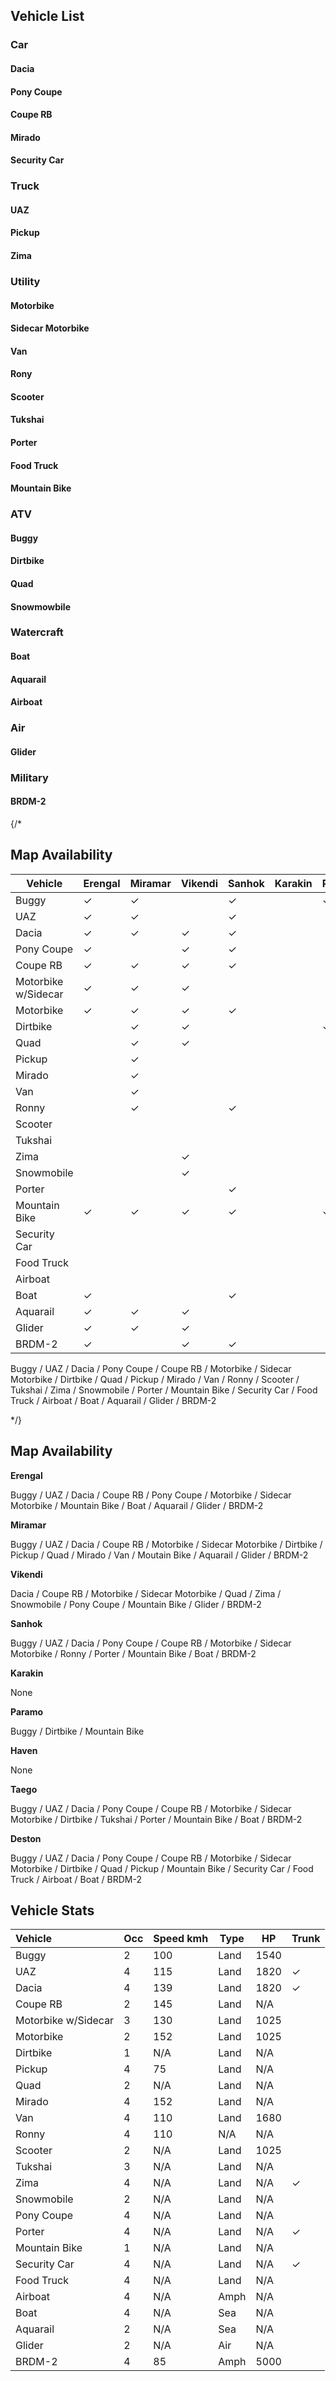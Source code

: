 
## Vehicle List

### Car 

#### Dacia

<Vehicle vehicleName="Dacia"/>

#### Pony Coupe 

<Vehicle vehicleName="Pony Coupe"/>

#### Coupe RB 

<Vehicle vehicleName="Coupe RB"/>


#### Mirado 

<Vehicle vehicleName="Mirado"/>

#### Security Car

<Vehicle vehicleName="Security Car"/>

### Truck 

#### UAZ

<Vehicle vehicleName="UAZ"/>

#### Pickup

<Vehicle vehicleName="Pickup"/>

#### Zima

<Vehicle vehicleName="Zima"/>

### Utility

#### Motorbike

<Vehicle vehicleName="Motorbike"/>

#### Sidecar Motorbike

<Vehicle vehicleName="Sidecar Motorbike"/>

#### Van

<Vehicle vehicleName="Van"/>

#### Rony

<Vehicle vehicleName="Rony"/>

#### Scooter

<Vehicle vehicleName="Scooter"/>

#### Tukshai

<Vehicle vehicleName="Tukshai"/>

#### Porter

<Vehicle vehicleName="Porter"/>

#### Food Truck

<Vehicle vehicleName="Food Truck"/>

#### Mountain Bike

<Vehicle vehicleName="Mountain Bike"/>

### ATV

<Vehicle vehicleName="ATV"/>

#### Buggy

<Vehicle vehicleName="Buggy"/>

#### Dirtbike

<Vehicle vehicleName="Dirtbike"/>

#### Quad

<Vehicle vehicleName="Quad"/>

#### Snowmowbile

<Vehicle vehicleName="Snowmobile"/>

### Watercraft

#### Boat

<Vehicle vehicleName="Boat"/>

#### Aquarail

<Vehicle vehicleName="Aquarail"/>

#### Airboat

<Vehicle vehicleName="Airboat"/>

### Air

<Vehicle vehicleName="Air"/>

#### Glider

<Vehicle vehicleName="Glider"/>

### Military 

#### BRDM-2

<Vehicle vehicleName="BRDM-2"/>

{/*

## Map Availability

| Vehicle | Erengal | Miramar | Vikendi | Sanhok | Karakin | Paramo | Haven | Taego | Deston |
| ----------- | ----------- | ----------- | ----------- | ----------- | ----------- | ----------- | ----------- | ----------- | ----------- |
| Buggy | &check; | &check; | | &check; | | &check; | | &check; | &check; |
| UAZ | &check; | &check; | | &check; | | | | &check; | &check; |
| Dacia | &check; | &check; | &check; | &check; | | | | &check; | &check; | 
| Pony Coupe | &check; | | &check; | &check; | | | | &check; | &check; |
| Coupe RB | &check; | &check; | &check; | &check; | | | | &check; | &check; |
| Motorbike w/Sidecar | &check; | &check; | &check; | | | | | &check; | &check; | 
| Motorbike | &check; | &check; | &check; | &check; | | | | &check; | &check; | 
| Dirtbike | | &check; | &check; | | | &check; | | &check; | &check; |
| Quad | | &check; | &check; | | | | | | &check; |
| Pickup | | &check; | | | | | | | &check; |
| Mirado | | &check; | | | | | | | |
| Van | | &check; | | | | | | | |
| Ronny | | &check; | | &check; | | | | | |
| Scooter | | | | | | | | | |
| Tukshai | | | | | | | | &check; | |
| Zima | | | &check; | | | | | | |
| Snowmobile | | | &check; | | | | | | |
| Porter | | | | &check; | | | | &check; | |
| Mountain Bike | &check; | &check; | &check; | &check; | | &check; | | &check; | &check; |
| Security Car | | | | | | | | | &check; |
| Food Truck | | | | | | | | | &check; |
| Airboat | | | | | | | | | &check; |
| Boat | &check; | | | &check; | | | | &check; | |
| Aquarail | &check; | &check; | &check; | | | | | | |
| Glider | &check; | &check; | &check; | | | | | | &check; |
| BRDM-2 | &check; | | &check; | &check; | | | | | &check; |

Buggy / UAZ / Dacia / Pony Coupe / Coupe RB / Motorbike / Sidecar Motorbike / Dirtbike / Quad / Pickup / Mirado / Van / Ronny / Scooter / Tukshai / Zima / Snowmobile / Porter / Mountain Bike / Security Car / Food Truck / Airboat / Boat / Aquarail / Glider / BRDM-2  

*/}

## Map Availability

**Erengal**  

Buggy / UAZ / Dacia / Coupe RB / Pony Coupe / Motorbike / Sidecar Motorbike / Mountain Bike / Boat / Aquarail / Glider / BRDM-2  

**Miramar**  

Buggy / UAZ / Dacia / Coupe RB / Motorbike / Sidecar Motorbike / Dirtbike / Pickup / Quad / Mirado / Van / Moutain Bike / Aquarail / Glider / BRDM-2  

**Vikendi**  

Dacia / Coupe RB / Motorbike / Sidecar Motorbike / Quad / Zima / Snowmobile / Pony Coupe / Mountain Bike / Glider / BRDM-2  

**Sanhok**  

Buggy / UAZ / Dacia / Pony Coupe / Coupe RB / Motorbike / Sidecar Motorbike / Ronny / Porter / Mountain Bike / Boat / BRDM-2  

**Karakin**  

None  

**Paramo**  

Buggy / Dirtbike / Mountain Bike  

**Haven**  

None  

**Taego**  

Buggy / UAZ / Dacia / Pony Coupe / Coupe RB / Motorbike / Sidecar Motorbike / Dirtbike / Tukshai / Porter / Mountain Bike / Boat / BRDM-2  

**Deston**  

Buggy / UAZ / Dacia / Pony Coupe / Coupe RB / Motorbike / Sidecar Motorbike / Dirtbike / Quad / Pickup / Mountain Bike / Security Car / Food Truck / Airboat / Boat / BRDM-2  


## Vehicle Stats
| Vehicle | Occ | Speed kmh | Type | HP | Trunk |
| :---------- | ----------- | ----------- | ----------- |  ----------- |  ----------- |
| Buggy | 2 | 100 | Land | 1540 | |
| UAZ | 4 | 115 | Land | 1820 | &check; |
| Dacia | 4 | 139 | Land | 1820 | &check; |
| Coupe RB | 2 | 145 | Land | N/A | |
| Motorbike w/Sidecar | 3 | 130 | Land | 1025 | |
| Motorbike | 2 | 152 | Land | 1025 | |
| Dirtbike | 1 | N/A | Land | N/A | |
| Pickup | 4 | 75 | Land | N/A | |
| Quad | 2 | N/A | Land | N/A | |
| Mirado | 4 | 152 | Land | N/A | |
| Van | 4 | 110 | Land | 1680 | |
| Ronny | 4 | 110 | N/A | N/A | |
| Scooter | 2 | N/A | Land | 1025 | |
| Tukshai | 3 | N/A | Land | N/A | |
| Zima | 4 | N/A | Land | N/A | &check; |
| Snowmobile | 2 | N/A | Land | N/A | |
| Pony Coupe | 4 | N/A | Land | N/A | |
| Porter | 4 | N/A | Land | N/A | &check; |
| Mountain Bike | 1 | N/A | Land | N/A | |
| Security Car | 4 | N/A | Land | N/A | &check; |
| Food Truck | 4 | N/A | Land | N/A | |
| Airboat | 4 | N/A | Amph | N/A | |
| Boat | 4 | N/A | Sea | N/A | |
| Aquarail | 2 | N/A | Sea | N/A | |
| Glider | 2 | N/A | Air | N/A | |
| BRDM-2 | 4 | 85 | Amph | 5000 | |